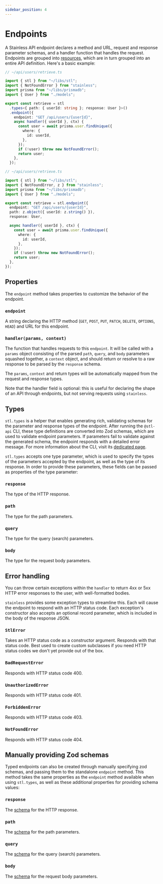 ```yaml
---
sidebar_position: 4
---
```



# Endpoints

A Stainless API endpoint declares a method and URL, request and response parameter schemas, and
a handler function that handles the request. Endpoints are grouped into [resources](/stl/resources),
which are in turn grouped into an entire API definition. Here's a basic example:

<Tabs groupId="schema-variants">
<TabItem value="codegen" label="Codegen types">

```ts
// ~/api/users/retrieve.ts

import { stl } from "~/libs/stl";
import { NotFoundError } from "stainless";
import prisma from "~/libs/prismadb";
import { User } from "./models";

export const retrieve = stl
  .types<{ path: { userId: string }; response: User }>()
  .endpoint({
    endpoint: "GET /api/users/{userId}",
    async handler({ userId }, ctx) {
      const user = await prisma.user.findUnique({
        where: {
          id: userId,
        },
      });
      if (!user) throw new NotFoundError();
      return user;
    },
  });
```

</TabItem>
<TabItem value="runtime" label="Zod schemas">

```ts
// ~/api/users/retrieve.ts

import { stl } from "~/libs/stl";
import { NotFoundError, z } from "stainless";
import prisma from "~/libs/prismadb";
import { User } from "./models";

export const retrieve = stl.endpoint({
  endpoint: "GET /api/users/{userId}",
  path: z.object({ userId: z.string() }),
  response: User,

  async handler({ userId }, ctx) {
    const user = await prisma.user.findUnique({
      where: {
        id: userId,
      },
    });
    if (!user) throw new NotFoundError();
    return user;
  },
});
```

</TabItem>
</Tabs>

## Properties

The `endpoint` method takes properties to customize the behavior of the endpoint.

### `endpoint`

A string declaring the HTTP method (`GET`, `POST`, `PUT`, `PATCH`, `DELETE`, `OPTIONS`, `HEAD`) and
URL for this endpoint.

### `handler(params, context)`

The function that handles requests to this `endpoint`. It will be called with a `params` object consisting
of the parsed `path`, `query`, and `body` parameters squashed together, a `context` object, and should return
or resolve to a raw response to be parsed by the `response` schema.

The `params`, `context` and return types will be automatically mapped from the request and response types.

Note that the handler field is optional: this is useful for declaring
the shape of an API through endpoints, but not serving requests using
`stainless`.

## Types

`stl.types` is a helper that enables generating rich, validating schemas for the parameter and
response types of the endpoint. After running the `@stl-api` CLI, these type definitions are
converted into Zod schemas, which are used to validate endpoint parameters. If parameters
fail to validate against the generated schema, the endpoint responds with a detailed error message.
For more information about the CLI, visit its [dedicated page](/stl/cli).

`stl.types` accepts one type parameter, which is used to specify the types of the parameters accepted by the endpoint,
as well as the type of its response. In order to provide these parameters, these fields can be passed as
properties of the type parameter:

### `response`

The type of the HTTP response.

### `path`

The type for the path parameters.

### `query`

The type for the query (search) parameters.

### `body`

The type for the request body parameters.

## Error handling

You can throw certain exceptions within the `handler` to return 4xx or 5xx HTTP error responses to the user, with well-formatted bodies.

`stainless` provides some exception types to streamline this. Each will cause the endpoint to respond with an HTTP status code.
Each exception's constructor also accepts an optional record
parameter, which is included in the body of the response JSON.

### `StlError`

Takes an HTTP status code as a constructor argument. Responds with
that status code. Best used to create custom subclasses if you need HTTP status codes we don't yet provide out of the box.

### `BadRequestError`

Responds with HTTP status code 400.

### `UnauthorizedError`

Responds with HTTP status code 401.

### `ForbiddenError`

Responds with HTTP status code 403.

### `NotFoundError`

Responds with HTTP status code 404.

## Manually providing Zod schemas

Typed endpoints can also be created through manually specifying
zod schemas, and passing them to the standalone `endpoint` method.
This method takes the same properties as the `endpoint` method available when using `stl.types`,
as well as these additional properties for providing schema values:

### `response`

The [schema](/stl/schemas/runtime-zod-schemas) for the HTTP response.

### `path`

The [schema](/stl/schemas/runtime-zod-schemas) for the path parameters.

### `query`

The [schema](/stl/schemas/runtime-zod-schemas) for the query (search) parameters.

### `body`

The [schema](/stl/schemas/runtime-zod-schemas) for the request body parameters.
